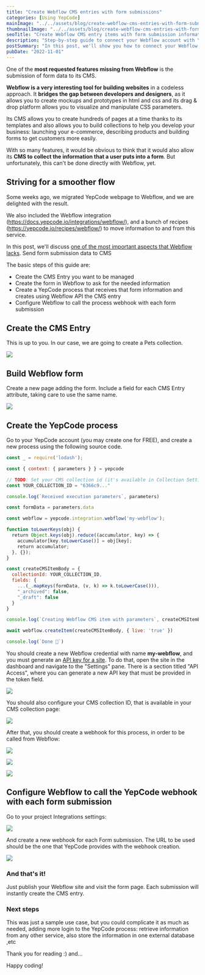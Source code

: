 ```yaml
---
title: "Create Webflow CMS entries with form submissions"
categories: [Using YepCode]
mainImage: "../../assets/blog/create-webflow-cms-entries-with-form-submissions/636a79084c77747f6463f2a5_Form-info-to-Webflow-CMS.webp"
thumbnailImage: "../../assets/blog/create-webflow-cms-entries-with-form-submissions/636a790e4590c848748948fe_Miniatura-Form-info-to-Webflow-CMS.webp"
seoTitle: "Create Webflow CMS entry items with form submission information"
description: "Step-by-step guide to connect your Webflow account with YepCode in order to create CMS entry items with form submission information."
postSummary: "In this post, we'll show you how to connect your Webflow account with YepCode in order to create CMS entry items with form submission information."
pubDate: "2022-11-01"
---
```


One of the **most requested features missing from Webflow** is the submission of form data to its CMS.

‍**Webflow is a very interesting tool for building websites** in a codeless approach. It **bridges the gap between developers and designers**, as it allows you to create mockups and prototypes in html and css and its drag & drop platform allows you to visualize and manipulate CSS parameters.

Its CMS allows you to create hundreds of pages at a time thanks to its templates and also allows you to build collections to help you develop your business: launching your e-commerce, describing products and building forms to get customers more easily.

With so many features, it would be obvious to think that it would also allow its **CMS to collect the information that a user puts into a form**. But unfortunately, this can't be done directly with Webflow, yet.

## Striving for a smoother flow

Some weeks ago, we migrated YepCode webpage to Webflow, and we are delighted with the result.

We also included the Webflow integration (https://docs.yepcode.io/integrations/webflow/), and a bunch of recipes (https://yepcode.io/recipes/webflow/) to move information to and from this service.

In this post, we'll discuss [one of the most important aspects that Webflow lacks](https://wishlist.webflow.com/ideas/WEBFLOW-I-663). Send form submission data to CMS

The basic steps of this guide are:

-   Create the CMS Entry you want to be managed
-   Create the form in Webflow to ask for the needed information
-   Create a YepCode process that receives that form information and creates using Webflow API the CMS entry
-   Configure Webflow to call the process webhook with each form submission

## Create the CMS Entry

This is up to you. In our case, we are going to create a Pets collection.

![](../../assets/blog/create-webflow-cms-entries-with-form-submissions/63696c3adb1f3c3fee2b13a1_Screenshot-2022-11-07-at-19.20.45.png)

## Build Webflow form

Create a new page adding the form. Include a field for each CMS Entry attribute, taking care to use the same name.

![](../../assets/blog/create-webflow-cms-entries-with-form-submissions/63696d4373a040b06448c6ec_Screenshot-2022-11-07-at-21.39.53.png)

## Create the YepCode process

Go to your YepCode account (you may create one for FREE), and create a new process using the following source code.

```js
const _ = require('lodash');

const { context: { parameters } } = yepcode

// TODO: Set your CMS collection id (it's available in Collection Settings window)
const YOUR_COLLECTION_ID = "6366c9..."

console.log(`Received execution parameters`, parameters)

const formData = parameters.data

const webflow = yepcode.integration.webflow('my-webflow');

function toLowerKeys(obj) {
  return Object.keys(obj).reduce((accumulator, key) => {
    accumulator[key.toLowerCase()] = obj[key];
    return accumulator;
  }, {});
}

const createCMSItemBody = {
  collectionId: YOUR_COLLECTION_ID,
  fields: {
    ...(_.mapKeys(formData, (v, k) => k.toLowerCase())),
    "_archived": false,
    "_draft": false
  }
}

console.log(`Creating Webflow CMS item with parameters`, createCMSItemBody)

await webflow.createItem(createCMSItemBody, { live: 'true' })

console.log(`Done 🚀`)
```

You should create a new Webflow credential with name **my-webflow**, and you must generate an [API key for a site](https://developers.webflow.com/#authentication). To do that, open the site in the dashboard and navigate to the "Settings" pane. There is a section titled "API Access", where you can generate a new API key that must be provided in the token field.

![](../../assets/blog/create-webflow-cms-entries-with-form-submissions/63696de10653f684f8e14aed_Screenshot-2022-11-07-at-19.23.30.png)

You should also configure your CMS collection ID, that is available in your CMS collection page:

![](../../assets/blog/create-webflow-cms-entries-with-form-submissions/63696f03d2aac70602f0b971_Screenshot-2022-11-07-at-21.47.53.png)

After that, you should create a webhook for this process, in order to be called from Webflow:

![](../../assets/blog/create-webflow-cms-entries-with-form-submissions/63696f35c3bbd8847dff3446_Screenshot-2022-11-07-at-21.48.43.png)

![](../../assets/blog/create-webflow-cms-entries-with-form-submissions/63696f3da7b7aa84ce1ded6d_Screenshot-2022-11-07-at-19.23.44.png)

![](../../assets/blog/create-webflow-cms-entries-with-form-submissions/63696f46b0ba0d4cbe2c022e_Screenshot-2022-11-07-at-19.23.58.png)

## Configure Webflow to call the YepCode webhook with each form submission

Go to your project Integrations settings:

![](../../assets/blog/create-webflow-cms-entries-with-form-submissions/63696f8c89b715e01c64e543_Screenshot-2022-11-07-at-19.21.44.png)

And create a new webhook for each Form submission. The URL to be used should be the one that YepCode provides with the webhook creation.

![](../../assets/blog/create-webflow-cms-entries-with-form-submissions/63696f9edc9e7e19cef8bbd3_Screenshot-2022-11-07-at-19.22.20.png)

### And that's it!

Just publish your Webflow site and visit the form page. Each submission will instantly create the CMS entry.

### Next steps

This was just a sample use case, but you could complicate it as much as needed, adding more login to the YepCode process: retrieve information from any other service, also store the information in one external database ,etc

Thank you for reading :) and...

Happy coding!
